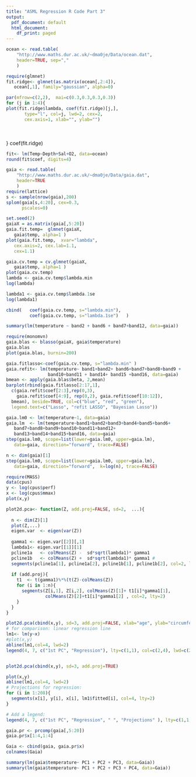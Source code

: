 ```yaml
---
title: "ASML Regression R Code Part 3"
output:
  pdf_document: default
  html_document:
    df_print: paged
---
```


```r
ocean <- read.table(
    "http://www.maths.dur.ac.uk/~dma0je/Data/ocean.dat",
    header=TRUE, sep=","
    )
```

```r
require(glmnet)
fit.ridge<- glmnet(as.matrix(ocean[,2:4]),
   ocean[,1], family="gaussian", alpha=0)

par(mfrow=c(2,2),  mai=c(0.3,0.3,0.3,0.3))
for (j in 1:4){
plot(fit.ridge$lambda, coef(fit.ridge)[j,],
       type="l", col=j, lwd=2, cex=2,
       cex.axis=1, xlab="", ylab="")
```

\
\
}
coef(fit.ridge)

```r
fit<- lm(Temp~Depth+Sal+O2, data=ocean)
round(fit$coef, digits=4)
```

```r
gaia <- read.table(
    "http://www.maths.dur.ac.uk/~dma0je/Data/gaia.dat",
    header=TRUE
    )
require(lattice)
s <- sample(nrow(gaia),200)
splom(gaia[s,4:20], cex=0.3,
      pscales=0)
```

```r
set.seed(2)
gaiaX = as.matrix(gaia[,5:20])
gaia.fit.temp=  glmnet(gaiaX,
   gaia$temp, alpha=1 )
plot(gaia.fit.temp,  xvar="lambda",
   cex.axis=2, cex.lab=1.1,
   cex=1.1)
```

```r
gaia.cv.temp = cv.glmnet(gaiaX,
   gaia$temp, alpha=1 )
plot(gaia.cv.temp)
lambda <- gaia.cv.temp$lambda.min
log(lambda)
```

```r
lambda1 <- gaia.cv.temp$lambda.1se
log(lambda1)

cbind(   coef(gaia.cv.temp, s="lambda.min"),
         coef(gaia.cv.temp, s="lambda.1se")   )
```

```r
summary(lm(temperature ~ band2 + band6 + band7+band12, data=gaia))
```

```r
require(monomvn)
gaia.blas <- blasso(gaiaX, gaia$temperature)
gaia.blas
plot(gaia.blas, burnin=200)
```

```r
gaia.fitlasso<-coef(gaia.cv.temp, s="lambda.min" )
gaia.refit<- lm(temperature~ band1+band2+ band6+band7+band8+band9 +
                band10+band11 + band14+ band15 +band16, data=gaia)
bmean <- apply(gaia.blas$beta, 2,mean)
barplot(rbind(gaia.fitlasso[2:17,1],
  c(gaia.refit$coef[2:3],rep(0,3),
    gaia.refit$coef[4:9], rep(0,2), gaia.refit$coef[10:12]),
  bmean), beside=TRUE, col=c("blue", "red", "green"),
  legend.text=c("Lasso", "refit LASSO", "Bayesian Lasso"))
```

```r
gaia.lm0 <- lm(temperature~1, data=gaia)
gaia.lm  <- lm(temperature~band1+band2+band3+band4+band5+band6+
   band7+band8+band9+band10+band11+band12+
   band13+band14+band15+band16, data=gaia)
step(gaia.lm0, scope=list(lower=gaia.lm0, upper=gaia.lm),
   data=gaia, direction="forward", trace=FALSE)
```

```r
n <- dim(gaia)[1]
step(gaia.lm0, scope=list(lower=gaia.lm0, upper=gaia.lm),
   data=gaia, direction="forward",  k=log(n), trace=FALSE)
```

```r
require(MASS)
data(cpus)
y <- log(cpus$perf)
x <- log(cpus$mmax)
plot(x,y)
```

```r
plot2d.pca<- function(Z, add.proj=FALSE, sd=2,  ...){
  
  n <- dim(Z)[1]
  plot(Z,...)
  eigen.var  <- eigen(var(Z))
  
  gamma1 <- eigen.var[[2]][,1]
  lambda1<- eigen.var[[1]][1]
  pcline1a   <- colMeans(Z) -  sd*sqrt(lambda1)* gamma1
  pcline1b   <- colMeans(Z) +  sd*sqrt(lambda1)* gamma1 #
  segments(pcline1a[1], pcline1a[2], pcline1b[1], pcline1b[2], col=2, lwd=2)
  
  if (add.proj){
    t1  <- t(gamma1)%*%(t(Z)-colMeans(Z))
    for (i in 1:n){
      segments(Z[i,1], Z[i,2], colMeans(Z)[1]+ t1[i]*gamma1[1],
               colMeans(Z)[2]+t1[i]*gamma1[2] , col=2, lty=2)
    }
  }
}

```

```r
plot2d.pca(cbind(x,y), sd=3, add.proj=FALSE, xlab="age", ylab="circumference")
# for comparison: linear regression line
lm1<- lm(y~x)
#plot(x,y)
abline(lm1,col=4, lwd=2)
legend(4, 7, c("1st PC", "Regression"), lty=c(1,1), col=c(2,4), lwd=c(2,2))


plot2d.pca(cbind(x,y), sd=3, add.proj=TRUE)

plot(x,y)
abline(lm1,col=4, lwd=2)
# Projections for regression:
for (i in 1:208){
  segments(x[i], y[i], x[i], lm1$fitted[i], col=4, lty=2)
}

# Add a legend:
legend(4, 7, c("1st PC", "Regression", " ", "Projections" ), lty=c(1,1,2,2), col=c(2,4,2,4))
```

```r
gaia.pr <- prcomp(gaia[,5:20])
gaia.pr$x[1:4,1:4]
```

```r
Gaia <- cbind(gaia, gaia.pr$x)
colnames(Gaia)
```

```r
summary(lm(gaia$temperature~ PC1 + PC2 + PC3, data=Gaia))
summary(lm(gaia$temperature~ PC1 + PC2 + PC3 + PC4, data=Gaia))
```
